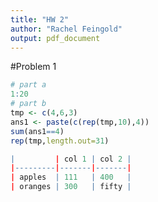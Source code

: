 ```yaml
---
title: "HW 2"
author: "Rachel Feingold"
output: pdf_document
---
```

#Problem 1
```r
# part a
1:20
# part b
tmp <- c(4,6,3)
ans1 <- paste(c(rep(tmp,10),4))
sum(ans1==4)
rep(tmp,length.out=31)
```

```r
|         | col 1 | col 2 |
|---------|-------|-------|
| apples  | 111   | 400   |
| oranges | 300   | fifty |
  
  ```